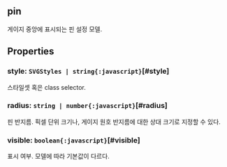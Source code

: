 ## pin
게이지 중앙에 표시되는 핀 설정 모델.
## Properties

### style: `SVGStyles | string{:javascript}`[#style]
스타일셋 혹은 class selector.  

### radius: `string | number{:javascript}`[#radius]
핀 반지름.
픽셀 단위 크기나, 게이지 원호 반지름에 대한 상대 크기로 지정할 수 있다.  

### visible: `boolean{:javascript}`[#visible]
표시 여부.
모델에 따라 기본값이 다르다.  
